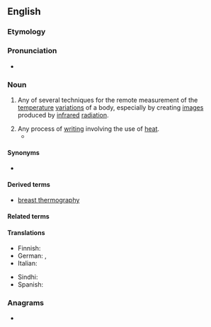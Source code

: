 ==English==

===Etymology===
{{confix|en|thermo|graphy}}

===Pronunciation===
* {{rhymes|en|ɒɡɹəfi|s=4}}

===Noun===
{{wikipedia}}
{{en-noun|~}}

# {{lb|en|physics}} Any of several techniques for the remote measurement of the [[temperature]] [[variation]]s of a body, especially by creating [[image]]s produced by [[infrared]] [[radiation]].
# Any process of [[writing]] involving the use of [[heat]].
#* {{quote-book|en|year=1999|title=Paperie: The Art of Writing and Wrapping with Paper|page=73|text='''Thermography''', which imitates engraving, costs far less because it employs no dies or plates.}}

====Synonyms====
* {{l|en|thermal imaging}}

====Derived terms====
* [[breast thermography]]

====Related terms====
{{col4|en
|thermographic
|thermogram
|thermographic camera
|thermograph
}}

====Translations====
{{trans-top|practice of creating images produced by infrared radiation}}
* Finnish: {{t|fi|lämpökuvaus}}
* German: {{t|de|Thermographie|f}}, {{t|de|Thermografie|f}}
* Italian: {{t|it|termografia|f}}
{{trans-mid}}
* Sindhi: {{t+|sd|گرمونگاري|f}}
* Spanish: {{t|es|termografía|f}}
{{trans-bottom}}

===Anagrams===
* {{anagrams|en|a=aeghhmoprrty|mythographer}}

{{C|en|Visualization}}